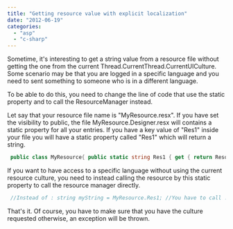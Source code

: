 ```yaml
---
title: "Getting resource value with explicit localization"
date: "2012-06-19"
categories: 
  - "asp"
  - "c-sharp"
---
```


Sometime, it's interesting to get a string value from a resource file without getting the one from the current Thread.CurrentThread.CurrentUICulture. Some scenario may be that you are logged in a specific language and you need to sent something to someone who is in a different language.

To be able to do this, you need to change the line of code that use the static property and to call the ResourceManager instead.

Let say that your resource file name is "MyResource.resx". If you have set the visibility to public, the file MyResource.Designer.resx will contains a static property for all your entries. If you have a key value of "Res1" inside your file you will have a static property called "Res1" which will return a string.


```csharp
 public class MyResource{ public static string Res1 { get { return ResourceManager.GetString("Res1", resourceCulture); } } } 
```

If you want to have access to a specific language without using the current resource culture, you need to instead calling the resource by this static property to call the resource manager directly.


```csharp
 //Instead of : string myString = MyResource.Res1; //You have to call : string myString = MyResource.ResourceManager.GetString("Res1", new CultureInfo("FR")); 
```

That's it. Of course, you have to make sure that you have the culture requested otherwise, an exception will be thrown.
